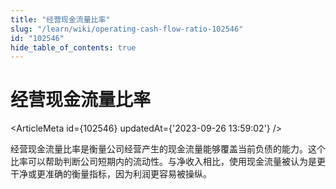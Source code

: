 ```yaml
---
title: "经营现金流量比率"
slug: "/learn/wiki/operating-cash-flow-ratio-102546"
id: "102546"
hide_table_of_contents: true
---
```



# 经营现金流量比率

<ArticleMeta id={102546} updatedAt={'2023-09-26 13:59:02'} />
<div className='border-solid border-b border-t-0 my-4 border-[var(--ifm-color-gray-300)]' />

经营现金流量比率是衡量公司经营产生的现金流量能够覆盖当前负债的能力。这个比率可以帮助判断公司短期内的流动性。与净收入相比，使用现金流量被认为是更干净或更准确的衡量指标，因为利润更容易被操纵。
